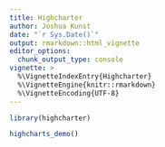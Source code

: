 ```yaml
---
title: Highcharter
author: Joshua Kunst
date: "`r Sys.Date()`"
output: rmarkdown::html_vignette
editor_options: 
  chunk_output_type: console
vignette: >
  %\VignetteIndexEntry{Highcharter}
  %\VignetteEngine{knitr::rmarkdown}
  %\VignetteEncoding{UTF-8}    
---
```


<script>
  $(document).ready(function(){ 
    el = $(".page-header > h1")
    icon = "rocket"
    text = el.text()
    text_new = "<span class=\"fa fa-" + icon  + "\"></span> " + text
    el.html(text_new) 
  }) ;
</script>


```r
library(highcharter)

highcharts_demo()
```

